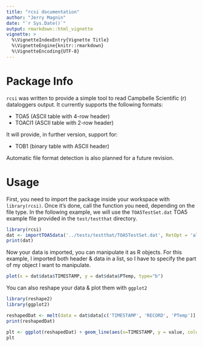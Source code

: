 ---
title: "rcsi documentation"
author: "Jerry Magnin"
date: "`r Sys.Date()`"
output: rmarkdown::html_vignette
vignette: >
  %\VignetteIndexEntry{Vignette Title}
  %\VignetteEngine{knitr::rmarkdown}
  %\VignetteEncoding{UTF-8}
---

# Package Info

`rcsi` was written to provide a simple tool to read Campbelle Scientific (r) dataloggers output. It currently supports the following formats:

* TOA5 (ASCII table with 4-row header)
* TOACI1 (ASCII table with 2-row header)

It will provide, in further version, support for:

* TOB1 (binary table with ASCII header)

Automatic file format detection is also planned for a future revision.

# Usage

First, you need to import the package inside your workspace with `library(rcsi)`.
Once it's done, call the function you need, depending on the file type. In the following example, we will use the `TOA5TestSet.dat` TOA5 example file provided in the `test/testthat` directory.

```{r importData}
library(rcsi)
dat <- importTOA5data('../tests/testthat/TOA5TestSet.dat', RetOpt = 'all', time = 'POSIXct')
print(dat)
```

Now your data is imported, you can manipulate it as R objects. For this example, I imported both header & data in a list, so I have to specify the part of my object I want to manipulate.

```{r plotData}
plot(x = dat$data$TIMESTAMP, y = dat$data$PTemp, type="b")
```

You can also reshape your data & plot them with `ggplot2`
```{r ggplot2 usage}
library(reshape2)
library(ggplot2)

reshapedDat <- melt(data = dat$data[c('TIMESTAMP', 'RECORD', 'PTemp')], id.vars = c('TIMESTAMP', 'RECORD'))
print(reshapedDat)

plt <- ggplot(reshapedDat) + geom_line(aes(x=TIMESTAMP, y = value, colour = variable))
plt
```
